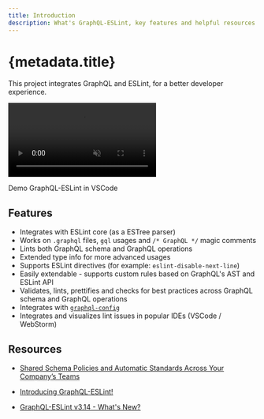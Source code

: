 ```yaml
---
title: Introduction
description: What's GraphQL-ESLint, key features and helpful resources.
---
```


# {metadata.title}

This project integrates GraphQL and ESLint, for a better developer experience.

<video autoPlay loop muted playsInline>
  <source
    src={(process.env.NODE_ENV === 'production' ? '/graphql/eslint' : '') + '/demo.mp4'}
    type="video/mp4"
  />
</video>

<p className="mt-3 text-center text-sm italic">Demo GraphQL-ESLint in VSCode</p>

## Features

- Integrates with ESLint core (as a ESTree parser)
- Works on `.graphql` files, `gql` usages and `/* GraphQL */` magic comments
- Lints both GraphQL schema and GraphQL operations
- Extended type info for more advanced usages
- Supports ESLint directives (for example: `eslint-disable-next-line`)
- Easily extendable - supports custom rules based on GraphQL's AST and ESLint API
- Validates, lints, prettifies and checks for best practices across GraphQL schema and GraphQL
  operations
- Integrates with [`graphql-config`](https://the-guild.dev/graphql/config)
- Integrates and visualizes lint issues in popular IDEs (VSCode / WebStorm)

## Resources

- [Shared Schema Policies and Automatic Standards Across Your Company’s Teams](https://youtube.com/watch?v=tjuVrOhdyGY)

- [Introducing GraphQL-ESLint!](https://the-guild.dev/blog/introducing-graphql-eslint)

- [GraphQL-ESLint v3.14 - What's New?](https://the-guild.dev/blog/graphql-eslint-3.14)
